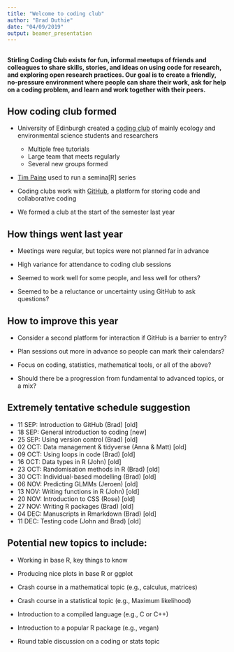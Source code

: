 ```yaml
---
title: "Welcome to coding club"
author: "Brad Duthie"
date: "04/09/2019"
output: beamer_presentation
---
```


## 

\includegraphics[height=0.8cm]{SCC_Logo_slide_sm.png}

\noindent\makebox[\linewidth]{\rule{\paperwidth}{0.4pt}}

**Stirling Coding Club exists for fun, informal meetups of friends and colleagues to share skills, stories, and ideas on using code for research, and exploring open research practices. Our goal is to create a friendly, no-pressure environment where people can share their work, ask for help on a coding problem, and learn and work together with their peers.**

\noindent\makebox[\linewidth]{\rule{\paperwidth}{0.4pt}}

## How coding club formed

- University of Edinburgh created a [coding club](https://ourcodingclub.github.io/) of mainly ecology and environmental science students and researchers

    - Multiple free tutorials
    - Large team that meets regularly
    - Several new groups formed \pause

- [Tim Paine](https://www.une.edu.au/staff-profiles/ers/timothy-paine) used to run a semina[R] series \pause

- Coding clubs work with [GitHub](http://github.com), a platform for storing code and collaborative coding \pause

- We formed a club at the start of the semester last year

## How things went last year

- Meetings were regular, but topics were not planned far in advance

- High variance for attendance to coding club sessions

- Seemed to work well for some people, and less well for others?

- Seemed to be a reluctance or uncertainty using GitHub to ask questions?

## How to improve this year

- Consider a second platform for interaction if GitHub is a barrier to entry? \pause

- Plan sessions out more in advance so people can mark their calendars? \pause

- Focus on coding, statistics, mathematical tools, or all of the above? \pause

- Should there be a progression from fundamental to advanced topics, or a mix?

## **Extremely** tentative schedule suggestion

- 11 SEP: Introduction to GitHub (Brad) [old]
- 18 SEP: General introduction to coding [new]
- 25 SEP: Using version control (Brad) [old]
- 02 OCT: Data management \& tidyverse (Anna & Matt) [old]
- 09 OCT: Using loops in code (Brad) [old]
- 16 OCT: Data types in R (John) [old]
- 23 OCT: Randomisation methods in R (Brad) [old]
- 30 OCT: Individual-based modelling (Brad) [old]
- 06 NOV: Predicting GLMMs (Jeroen) [old]
- 13 NOV: Writing functions in R (John) [old]
- 20 NOV: Introduction to CSS (Rose) [old]
- 27 NOV: Writing R packages (Brad) [old]
- 04 DEC: Manuscripts in Rmarkdown (Brad) [old]
- 11 DEC: Testing code (John and Brad) [old]

## Potential new topics to include: 

- Working in base R, key things to know

- Producing nice plots in base R or ggplot

- Crash course in a mathematical topic (e.g., calculus, matrices)

- Crash course in a statistical topic (e.g., Maximum likelihood)

- Introduction to a compiled language (e.g., C or C++)

- Introduction to a popular R package (e.g., vegan)

- Round table discussion on a coding or stats topic




